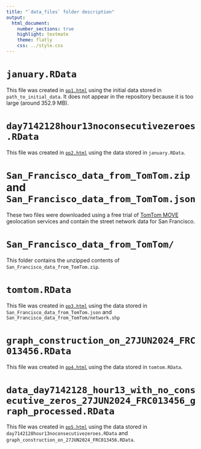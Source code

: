 ```yaml
---
title: "`data_files` folder description"
output:
  html_document:
    number_sections: true
    highlight: textmate
    theme: flatly
    css: ../style.css
---
```


# `january.RData`

This file was created in [`pp1.html`](../preprocessing/pp1.html) using the initial data stored in `path_to_initial_data`. It does not appear in the repository because it is too large (around 352.9 MB).

# `day7142128hour13noconsecutivezeroes.RData`

This file was created in [`pp2.html`](../preprocessing/pp2.html) using the data stored in `january.RData`.

# `San_Francisco_data_from_TomTom.zip` and `San_Francisco_data_from_TomTom.json`

These two files were downloaded using a free trial of [TomTom MOVE](https://www.tomtom.com/products/tomtom-move/) geolocation services and contain the street network data for San Francisco.

# `San_Francisco_data_from_TomTom/`

This folder contains the unzipped contents of `San_Francisco_data_from_TomTom.zip`.

# `tomtom.RData`

This file was created in [`pp3.html`](../preprocessing/pp3.html) using the data stored in `San_Francisco_data_from_TomTom.json` and `San_Francisco_data_from_TomTom/network.shp`


# `graph_construction_on_27JUN2024_FRC013456.RData`

This file was created in [`pp4.html`](../preprocessing/pp4.html) using the data stored in `tomtom.RData`.

# `data_day7142128_hour13_with_no_consecutive_zeros_27JUN2024_FRC013456_graph_processed.RData`

This file was created in [`pp5.html`](../preprocessing/pp5.html) using the data stored in `day7142128hour13noconsecutivezeroes.RData` and `graph_construction_on_27JUN2024_FRC013456.RData`.
